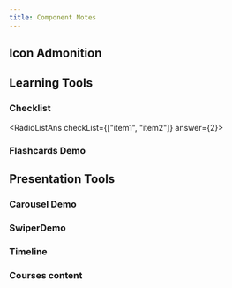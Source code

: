 ```yaml
---
title: Component Notes
---
```


## Icon Admonition


<IconAdmonition icon="🔨" title="Exercise: Play with the code above"  >

</IconAdmonition>

<IconAdmonition icon="📝" title="Exercise: Play with the code above"  >

</IconAdmonition>

## Learning Tools

### Checklist

<RadioListAns checkList={["item1", "item2"]} answer={2}></RadioListAns>


### Flashcards Demo

<FlashcardsDemo></FlashcardsDemo>


## Presentation Tools

### Carousel Demo

<CarouselDemo></CarouselDemo>

### SwiperDemo

<SwiperDemo></SwiperDemo>

### Timeline

<BasicTimeline></BasicTimeline>

### Courses content

<CardDemo title="TensorFlow Developer Certificate in 2022: Zero to Mastery" ></CardDemo>




















